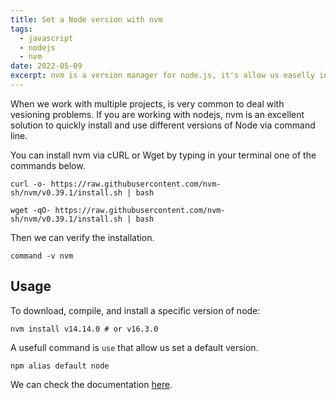 ```yaml
---
title: Set a Node version with nvm
tags:
  - javascript
  - nodejs
  - nvm
date: 2022-05-09
excerpt: nvm is a version manager for node.js, it's allow us easelly install and use differents versions command line.
---
```


When we work with multiple projects, is very common to deal with vesioning problems. If you are working with nodejs, nvm is an excellent solution to quickly install and use different versions of Node via command line.

You can install nvm via cURL or Wget by typing in your terminal one of the commands below.

```console
curl -o- https://raw.githubusercontent.com/nvm-sh/nvm/v0.39.1/install.sh | bash
```

```console
wget -qO- https://raw.githubusercontent.com/nvm-sh/nvm/v0.39.1/install.sh | bash
```

Then we can verify the installation.

```console
command -v nvm
```

## Usage

To download, compile, and install a specific version of node:

```console
nvm install v14.14.0 # or v16.3.0
```

A usefull command is `use` that allow us set a default version.

```console
npm alias default node
```

We can check the documentation [here](https://github.com/nvm-sh/nvm).
